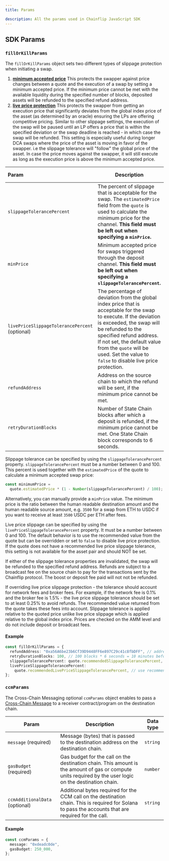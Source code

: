 ```yaml
---
title: Params

description: All the params used in Chainflip JavaScript SDK
---
```



## SDK Params

### `fillOrKillParams`

The `fillOrKillParams` object sets two different types of slippage protection when initiating a swap.

1. [**minimum accepted price**](/protocol/swapping-basics#slippage-protection)
   This protects the swapper against price changes between a quote and the execution of a swap by setting a minimum accepted price.
   If the minimum price cannot be met with the available liquidity during the specified number of blocks,
   deposited assets will be refunded to the specified refund address.
2. [**live price protection**](/protocol/swapping-basics#slippage-protection)
   This protects the swapper from getting an execution price that significantly deviates from the global index price of the asset
   (as determined by an oracle) ensuring the LPs are offering competitive pricing. Similar to other slippage settings, the execution of the swap
   will be paused until an LP offers a price that is within the specified deviation or the swap deadline is reached - in which case the swap will be refunded.
   This setting is especially useful during longer DCA swaps where the price of the asset is moving in favor of the swapper.
   i.e the slippage tolerance will "follow" the global price of the asset. In case the price
   moves against the swapper, it will still execute as long as the execution price is above the minimum accepted price.

| Param                                           | Description                                                                                                                                                                                                                                                                                                          |           Data type           |
| :---------------------------------------------- | -------------------------------------------------------------------------------------------------------------------------------------------------------------------------------------------------------------------------------------------------------------------------------------------------------------------- | :---------------------------: |
| `slippageTolerancePercent`                      | The percent of slippage that is acceptable for the swap. The `estimatedPrice` field from the `quote` is used to calculate the minimum price for the channel. **This field must be left out when specifying a `minPrice`.**                                                                                           |           `string`            |
| `minPrice`                                      | Minimum accepted price for swaps triggered through the deposit channel. **This field must be left out when specifying a `slippageTolerancePercent`.**                                                                                                                                                                |           `string`            |
| `livePriceSlippageTolerancePercent` \(optional) | The percentage of deviation from the global index price that is acceptable for the swap to execute. If the deviation is exceeded, the swap will be refunded to the specified refund address. If not set, the default value from the `quote` will be used. Set the value to `false` to disable live price protection. | `string` `false` `undefined ` |
| `refundAddress`                                 | Address on the source chain to which the refund will be sent, if the minimum price cannot be met.                                                                                                                                                                                                                    |           `string`            |
| `retryDurationBlocks`                           | Number of State Chain blocks after which a deposit is refunded, if the minimum price cannot be met. One State Chain block corresponds to 6 seconds.                                                                                                                                                                  |           `number`            |

Slippage tolerance can be specified by using the `slippageTolerancePercent`
property. `slippageTolerancePercent` must be a number between 0 and 100. This
percent is used together with the `estimatedPrice` of the quote to calculate a
minimum accepted swap price:

```ts
const minimumPrice =
  quote.estimatedPrice * (1 - Number(slippageTolerancePercent) / 100);
```

Alternatively, you can manually provide a `minPrice` value. The minimum price is
the ratio between the human readable destination amount and the human readable
source amount, e.g. `3500` for a swap from ETH to USDC if you want to receive
at least `3500` USDC per ETH after fees.

Live price slippage can be specified by using the `livePriceSlippageTolerancePercent`
property. It must be a number between 0 and 100. The default behavior is to use the recommended
value from the quote but can be overridden or set to `false` to disable live price protection.
If the quote does not have a recommended live price slippage tolerance, this setting is not
available for the asset pair and should NOT be set.

If either of the slippage tolerance properties are invalidated, the swap will be refunded to
the specified refund address. Refunds are subject to a broadcast fee on the source chain to pay for the
transactions sent by the Chainflip protocol. The boost or deposit fee paid will not
not be refunded.

<Callout type="warning">
  If overriding live price slippage protection - the tolerance should account
  for network fees and broker fees. For example, if the network fee is 0.1% and
  the broker fee is 1.5% - the live price slippage tolerance should be set to at
  least 0.25% to avoid refunds. The recommended value returned from the quote
  takes these fees into account.
</Callout>

<Callout type="warning">
  Slippage tolerance is applied relative to the quoted price unlike live price
  slippage which is applied relative to the global index price. Prices are
  checked on the AMM level and do not include deposit or broadcast fees.
</Callout>

#### Example

```typescript copy
const fillOrKillParams = {
  refundAddress: "0xa56A6be23b6Cf39D9448FF6e897C29c41c8fbDFF", // address to which assets are refunded
  retryDurationBlocks: 100, // 100 blocks * 6 seconds = 10 minutes before deposits are refunded
  slippageTolerancePercent: quote.recommendedSlippageTolerancePercent, // use recommended slippage tolerance from quote
  livePriceSlippageTolerancePercent:
    quote.recommendedLivePriceSlippageTolerancePercent, // use recommended live price slippage tolerance from quote
};
```

### `ccmParams`

The Cross-Chain Messaging optional `ccmParams` object enables to pass a [Cross-Chain Message](/protocol/cross-chain-messaging/overview)
to a receiver contract/program on the destination chain.

| Param                          | Description                                                                                                                                              | Data type |
| ------------------------------ | -------------------------------------------------------------------------------------------------------------------------------------------------------- | --------- |
| `message` (required)           | Message (bytes) that is passed to the destination address on the destination chain.                                                                      | `string`  |
| `gasBudget` (required)         | Gas budget for the call on the destination chain. This amount is the amount of gas or compute units required by the user logic on the destination chain. | `number`  |
| `ccmAdditionalData` (optional) | Additional bytes required for the CCM call on the destination chain. This is required for Solana to pass the accounts that are required for the call.    | `string`  |

#### Example

```typescript copy
const ccmParams = {
  message: "0xdeadc0de",
  gasBudget: 250_000,
};
```

